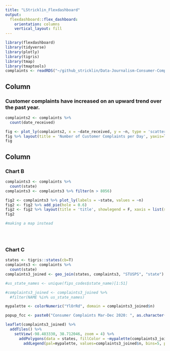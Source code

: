 ```yaml
---
title: "LStricklin_Flexdashboard"
output: 
  flexdashboard::flex_dashboard:
    orientation: columns
    vertical_layout: fill
---
```


```r
library(flexdashboard)
library(tidyverse)
library(plotly)
library(tigris)
library(tmap)
library(tmaptools)
complaints <- readRDS("~/github_stricklin/Data-Journalism-Consumer-Complaints/complaints.rds")
```

Column {data-width=650}
-----------------------------------------------------------------------

### Customer complaints have increased on an upward trend over the past year.

```r



complaints2 <- complaints %>%
  count(date_received)

fig <- plot_ly(complaints2, x = ~date_received, y = ~n, type = 'scatter', mode = 'lines')
fig %>% layout(title = 'Number of Customer Complaints per Day', yaxis=list(title = 'Date Received'), xaxis = list(title='Number of Complaints'))
fig

```

Column {data-width=350}
-----------------------------------------------------------------------

### Chart B

```r

complaints3 <- complaints %>%
  count(state)
complaints3 <- complaints3 %>% filter(n > 8056)

fig2 <- complaints3 %>% plot_ly(labels = ~state, values = ~n)
fig2 <- fig2 %>% add_pie(hole = 0.6)
fig2 <- fig2 %>% layout(title = 'title', showlegend = F, xaxis = list(showgrid = FALSE, zeroline = FALSE, showticklabels = FALSE), yaxis = list(showgrid = FALSE, zeroline = FALSE, showticklabels = FALSE))
fig2

#making a map instead





```

### Chart C

```r

states <- tigris::states(cb=T)
complaints3 <- complaints %>%
  count(state)
complaints3_joined <- geo_join(states, complaints3, "STUSPS", "state")

#us_state_names <- unique(fips_codes$state_name)[1:51]

#complaints3_joined <- complaints3_joined %>% 
  #filter(NAME %in% us_state_names)

mypalette <- colorNumeric("YlOrRd", domain = complaints3_joined$n)

popup_fcc <- paste0("Consumer Complaints Mar-Dec 2020: ", as.character(complaints3_joined$n))

leaflet(complaints3_joined) %>% 
  addTiles() %>% 
    setView(-98.483330, 38.712046, zoom = 4) %>% 
      addPolygons(data = states, fillColor = ~mypalette(complaints3_joined$n), fillOpacity = 0.9, weight = 0.2, smoothFactor = 0.2, label = popup_fcc) %>% 
        addLegend(pal=mypalette, values=complaints3_joined$n, bins=5, position="bottomright", title="Consumer Complaints Mar-Dec 2020", labFormat=labelFormat(digits=0))

```

